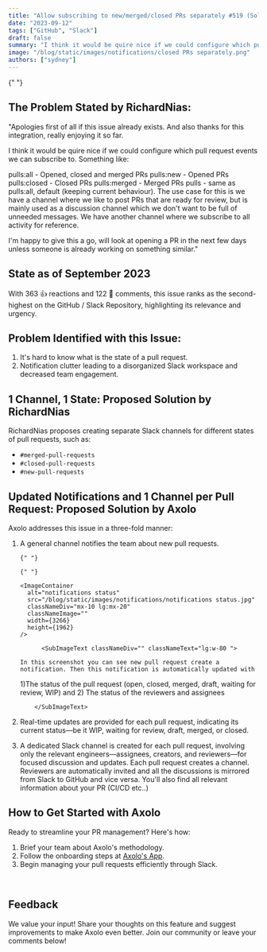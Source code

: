 ```yaml
---
title: "Allow subscribing to new/merged/closed PRs separately #519 (Solved)"
date: "2023-09-12"
tags: ["GitHub", "Slack"]
draft: false
summary: "I think it would be quire nice if we could configure which pull request events we can subscribe to. Something like:pulls:all - Opened, closed and merged PRs,pulls:new - Opened PRs,pulls:closed - Closed PRs"
image: "/blog/static/images/notifications/closed PRs separately.png"
authors: ["sydney"]
---
```


<TOCInline toc={props.toc} toHeading={2} asDisclosure />

<ImageContainer
  alt="closed PRs separately"
  src="/blog/static/images/notifications/closed PRs separately.png"
  classNameDiv="mx-10 lg:mx-20"
  classNameImage=""
  width={3174}
  height={1680}
/>{" "}

## The Problem Stated by RichardNias:

"Apologies first of all if this issue already exists. And also thanks for this integration, really enjoying it so far.

I think it would be quire nice if we could configure which pull request events we can subscribe to. Something like:

pulls:all - Opened, closed and merged PRs
pulls:new - Opened PRs
pulls:closed - Closed PRs
pulls:merged - Merged PRs
pulls - same as pulls:all, default (keeping current behaviour).
The use case for this is we have a channel where we like to post PRs that are ready for review, but is mainly used as a discussion channel which we don't want to be full of unneeded messages. We have another channel where we subscribe to all activity for reference.

I'm happy to give this a go, will look at opening a PR in the next few days unless someone is already working on something similar."

## State as of September 2023

With 363 👍 reactions and 122 💬 comments, this issue ranks as the second-highest on the GitHub / Slack Repository, highlighting its relevance and urgency.

## Problem Identified with this Issue:

1. It's hard to know what is the state of a pull request.
2. Notification clutter leading to a disorganized Slack workspace and decreased team engagement.

## 1 Channel, 1 State: Proposed Solution by RichardNias

RichardNias proposes creating separate Slack channels for different states of pull requests, such as:

- `#merged-pull-requests`
- `#closed-pull-requests`
- `#new-pull-requests`

## Updated Notifications and 1 Channel per Pull Request: Proposed Solution by Axolo

Axolo addresses this issue in a three-fold manner:

1.  A general channel notifies the team about new pull requests.

        {" "}

        {" "}

        <ImageContainer
          alt="notifications status"
          src="/blog/static/images/notifications/notifications status.jpg"
          classNameDiv="mx-10 lg:mx-20"
          classNameImage=""
          width={3266}
          height={1962}
        />

              <SubImageText classNameDiv="" classNameText="lg:w-80 ">

        In this screenshot you can see new pull request create a notification. Then this notification is automatically updated with

    1)The status of the pull request (open, closed, merged, draft, waiting for review, WIP) and 2) The
    status of the reviewers and assignees

            </SubImageText>

1.  Real-time updates are provided for each pull request, indicating its current status—be it WIP, waiting for review, draft, merged, or closed.
1.  A dedicated Slack channel is created for each pull request, involving only the relevant engineers—assignees, creators, and reviewers—for focused discussion and updates.
    <ImageContainer
      alt="1 channel 1 pr"
      src="/blog/static/images/notifications/channel-pr.jpg"
      classNameDiv="mx-10 lg:mx-20"
      classNameImage=""
      width={2936}
      height={2112}
    />
    <SubImageText classNameDiv="" classNameText="lg:w-80 ">
      Each pull request creates a channel. Reviewers are automatically invited and all the
      discussions is mirrored from Slack to GitHub and vice versa. You'll also find all relevant
      information about your PR (CI/CD etc..)
    </SubImageText>

## How to Get Started with Axolo

Ready to streamline your PR management? Here's how:

1. Brief your team about Axolo's methodology.
2. Follow the onboarding steps at [Axolo's App](https://app.axolo.co).
3. Begin managing your pull requests efficiently through Slack.

<CTABanner type="try" />
<br />
<UserReview />

## Feedback

We value your input! Share your thoughts on this feature and suggest improvements to make Axolo even better. Join our community or leave your comments below!
